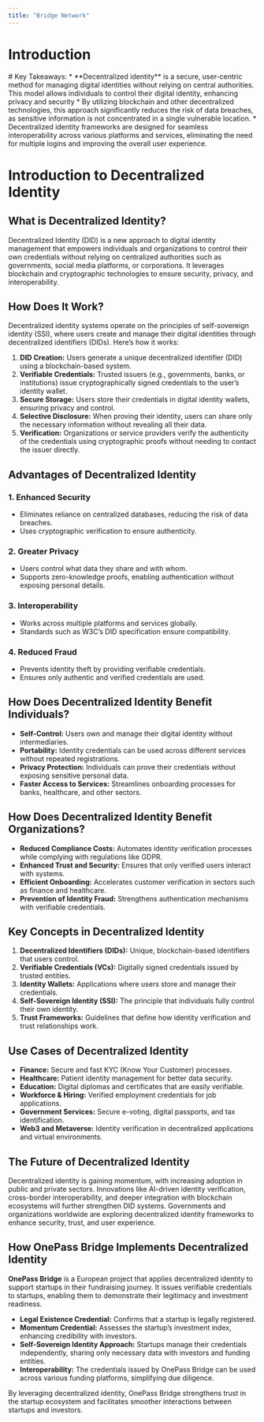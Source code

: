 ```yaml
---
title: "Bridge Network"
---
```





# Introduction


<Alert>
  <AlertTitle># Key Takeaways:</AlertTitle>
  <AlertDescription>
    *   **Decentralized identity** is a secure, user-centric method for managing digital identities without relying on central authorities. This model allows individuals to control their digital identity, enhancing privacy and security
    *   By utilizing blockchain and other decentralized technologies, this approach significantly reduces the risk of data breaches, as sensitive information is not concentrated in a single vulnerable location.
    *   Decentralized identity frameworks are designed for seamless interoperability across various platforms and services, eliminating the need for multiple logins and improving the overall user experience.
  </AlertDescription>
</Alert>

# Introduction to Decentralized Identity

## What is Decentralized Identity?

Decentralized Identity (DID) is a new approach to digital identity management that empowers individuals and organizations to control their own credentials without relying on centralized authorities such as governments, social media platforms, or corporations. It leverages blockchain and cryptographic technologies to ensure security, privacy, and interoperability.

## How Does It Work?

Decentralized identity systems operate on the principles of self-sovereign identity (SSI), where users create and manage their digital identities through decentralized identifiers (DIDs). Here’s how it works:

1. **DID Creation:** Users generate a unique decentralized identifier (DID) using a blockchain-based system.
2. **Verifiable Credentials:** Trusted issuers (e.g., governments, banks, or institutions) issue cryptographically signed credentials to the user’s identity wallet.
3. **Secure Storage:** Users store their credentials in digital identity wallets, ensuring privacy and control.
4. **Selective Disclosure:** When proving their identity, users can share only the necessary information without revealing all their data.
5. **Verification:** Organizations or service providers verify the authenticity of the credentials using cryptographic proofs without needing to contact the issuer directly.

## Advantages of Decentralized Identity

### 1. **Enhanced Security**
   - Eliminates reliance on centralized databases, reducing the risk of data breaches.
   - Uses cryptographic verification to ensure authenticity.

### 2. **Greater Privacy**
   - Users control what data they share and with whom.
   - Supports zero-knowledge proofs, enabling authentication without exposing personal details.

### 3. **Interoperability**
   - Works across multiple platforms and services globally.
   - Standards such as W3C’s DID specification ensure compatibility.

### 4. **Reduced Fraud**
   - Prevents identity theft by providing verifiable credentials.
   - Ensures only authentic and verified credentials are used.

## How Does Decentralized Identity Benefit Individuals?

- **Self-Control:** Users own and manage their digital identity without intermediaries.
- **Portability:** Identity credentials can be used across different services without repeated registrations.
- **Privacy Protection:** Individuals can prove their credentials without exposing sensitive personal data.
- **Faster Access to Services:** Streamlines onboarding processes for banks, healthcare, and other sectors.

## How Does Decentralized Identity Benefit Organizations?

- **Reduced Compliance Costs:** Automates identity verification processes while complying with regulations like GDPR.
- **Enhanced Trust and Security:** Ensures that only verified users interact with systems.
- **Efficient Onboarding:** Accelerates customer verification in sectors such as finance and healthcare.
- **Prevention of Identity Fraud:** Strengthens authentication mechanisms with verifiable credentials.

## Key Concepts in Decentralized Identity

1. **Decentralized Identifiers (DIDs):** Unique, blockchain-based identifiers that users control.
2. **Verifiable Credentials (VCs):** Digitally signed credentials issued by trusted entities.
3. **Identity Wallets:** Applications where users store and manage their credentials.
4. **Self-Sovereign Identity (SSI):** The principle that individuals fully control their own identity.
5. **Trust Frameworks:** Guidelines that define how identity verification and trust relationships work.

## Use Cases of Decentralized Identity

- **Finance:** Secure and fast KYC (Know Your Customer) processes.
- **Healthcare:** Patient identity management for better data security.
- **Education:** Digital diplomas and certificates that are easily verifiable.
- **Workforce & Hiring:** Verified employment credentials for job applications.
- **Government Services:** Secure e-voting, digital passports, and tax identification.
- **Web3 and Metaverse:** Identity verification in decentralized applications and virtual environments.

## The Future of Decentralized Identity

Decentralized identity is gaining momentum, with increasing adoption in public and private sectors. Innovations like AI-driven identity verification, cross-border interoperability, and deeper integration with blockchain ecosystems will further strengthen DID systems. Governments and organizations worldwide are exploring decentralized identity frameworks to enhance security, trust, and user experience.

## How OnePass Bridge Implements Decentralized Identity

**OnePass Bridge** is a European project that applies decentralized identity to support startups in their fundraising journey. It issues verifiable credentials to startups, enabling them to demonstrate their legitimacy and investment readiness.

- **Legal Existence Credential:** Confirms that a startup is legally registered.
- **Momentum Credential:** Assesses the startup’s investment index, enhancing credibility with investors.
- **Self-Sovereign Identity Approach:** Startups manage their credentials independently, sharing only necessary data with investors and funding entities.
- **Interoperability:** The credentials issued by OnePass Bridge can be used across various funding platforms, simplifying due diligence.

By leveraging decentralized identity, OnePass Bridge strengthens trust in the startup ecosystem and facilitates smoother interactions between startups and investors.

